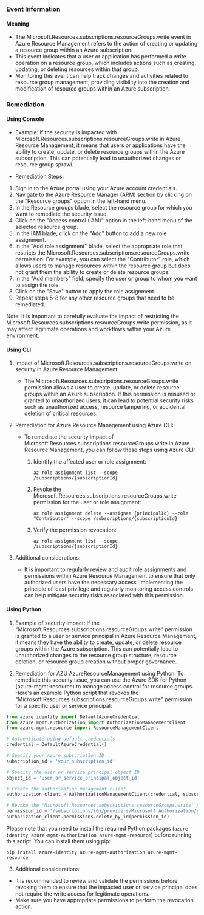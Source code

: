
### Event Information

#### Meaning

- The Microsoft.Resources.subscriptions.resourceGroups.write event in Azure Resource Management refers to the action of creating or updating a resource group within an Azure subscription.
- This event indicates that a user or application has performed a write operation on a resource group, which includes actions such as creating, updating, or deleting resources within that group.
- Monitoring this event can help track changes and activities related to resource group management, providing visibility into the creation and modification of resource groups within an Azure subscription.

### Remediation

#### Using Console

- Example: If the security is impacted with Microsoft.Resources.subscriptions.resourceGroups.write in Azure Resource Management, it means that users or applications have the ability to create, update, or delete resource groups within the Azure subscription. This can potentially lead to unauthorized changes or resource group sprawl.

- Remediation Steps:
1. Sign in to the Azure portal using your Azure account credentials.
2. Navigate to the Azure Resource Manager (ARM) section by clicking on the "Resource groups" option in the left-hand menu.
3. In the Resource groups blade, select the resource group for which you want to remediate the security issue.
4. Click on the "Access control (IAM)" option in the left-hand menu of the selected resource group.
5. In the IAM blade, click on the "Add" button to add a new role assignment.
6. In the "Add role assignment" blade, select the appropriate role that restricts the Microsoft.Resources.subscriptions.resourceGroups.write permission. For example, you can select the "Contributor" role, which allows users to manage resources within the resource group but does not grant them the ability to create or delete resource groups.
7. In the "Add members" field, specify the user or group to whom you want to assign the role.
8. Click on the "Save" button to apply the role assignment.
9. Repeat steps 5-8 for any other resource groups that need to be remediated.

Note: It is important to carefully evaluate the impact of restricting the Microsoft.Resources.subscriptions.resourceGroups.write permission, as it may affect legitimate operations and workflows within your Azure environment.

#### Using CLI

1. Impact of Microsoft.Resources.subscriptions.resourceGroups.write on security in Azure Resource Management:
   - The Microsoft.Resources.subscriptions.resourceGroups.write permission allows a user to create, update, or delete resource groups within an Azure subscription. If this permission is misused or granted to unauthorized users, it can lead to potential security risks such as unauthorized access, resource tampering, or accidental deletion of critical resources.

2. Remediation for Azure Resource Management using Azure CLI:
   - To remediate the security impact of Microsoft.Resources.subscriptions.resourceGroups.write in Azure Resource Management, you can follow these steps using Azure CLI:

     1. Identify the affected user or role assignment:
        ```
        az role assignment list --scope /subscriptions/{subscriptionId}
        ```

     2. Revoke the Microsoft.Resources.subscriptions.resourceGroups.write permission for the user or role assignment:
        ```
        az role assignment delete --assignee {principalId} --role "Contributor" --scope /subscriptions/{subscriptionId}
        ```

     3. Verify the permission revocation:
        ```
        az role assignment list --scope /subscriptions/{subscriptionId}
        ```

3. Additional considerations:
   - It is important to regularly review and audit role assignments and permissions within Azure Resource Management to ensure that only authorized users have the necessary access. Implementing the principle of least privilege and regularly monitoring access controls can help mitigate security risks associated with this permission.

#### Using Python

1. Example of security impact: If the "Microsoft.Resources.subscriptions.resourceGroups.write" permission is granted to a user or service principal in Azure Resource Management, it means they have the ability to create, update, or delete resource groups within the Azure subscription. This can potentially lead to unauthorized changes to the resource group structure, resource deletion, or resource group creation without proper governance.

2. Remediation for AZU AzureResourceManagement using Python:
To remediate this security issue, you can use the Azure SDK for Python (azure-mgmt-resource) to manage access control for resource groups. Here's an example Python script that revokes the "Microsoft.Resources.subscriptions.resourceGroups.write" permission for a specific user or service principal:

```python
from azure.identity import DefaultAzureCredential
from azure.mgmt.authorization import AuthorizationManagementClient
from azure.mgmt.resource import ResourceManagementClient

# Authenticate using default credentials
credential = DefaultAzureCredential()

# Specify your Azure subscription ID
subscription_id = 'your_subscription_id'

# Specify the user or service principal object ID
object_id = 'user_or_service_principal_object_id'

# Create the authorization management client
authorization_client = AuthorizationManagementClient(credential, subscription_id)

# Revoke the "Microsoft.Resources.subscriptions.resourceGroups.write" permission
permission_id = '/subscriptions/{0}/providers/Microsoft.Authorization/permissions/{1}'.format(subscription_id, object_id)
authorization_client.permissions.delete_by_id(permission_id)
```

Please note that you need to install the required Python packages (`azure-identity`, `azure-mgmt-authorization`, `azure-mgmt-resource`) before running this script. You can install them using pip:

```
pip install azure-identity azure-mgmt-authorization azure-mgmt-resource
```

3. Additional considerations:
- It is recommended to review and validate the permissions before revoking them to ensure that the impacted user or service principal does not require the write access for legitimate operations.
- Make sure you have appropriate permissions to perform the revocation action.

